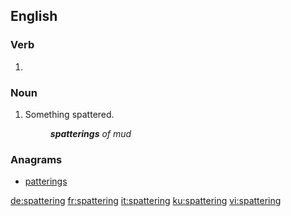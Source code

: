 
==English==

===Verb===
{{head|en|present participle}}

# {{present participle of|spatter|lang=en|nocat=1}}

===Noun===
{{en-noun}}

# Something spattered.
#: '''''spatterings''' of mud''

===Anagrams===
* [[patterings#English|patterings]]

[[de:spattering]]
[[fr:spattering]]
[[it:spattering]]
[[ku:spattering]]
[[vi:spattering]]